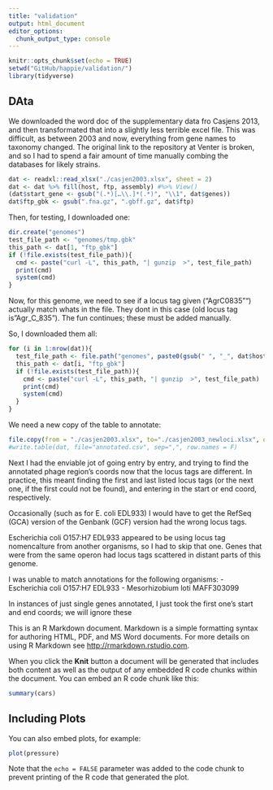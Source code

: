 ```yaml
---
title: "validation"
output: html_document
editor_options: 
  chunk_output_type: console
---
```


```r
knitr::opts_chunk$set(echo = TRUE)
setwd("GitHub/happie/validation/")
library(tidyverse)
```

## DAta

We downloaded the word doc of the supplementary data fro Casjens 2013, and then transformated that into a slightly less terrible excel file.  This was difficult, as between 2003 and now, everything from gene names to taxonomy changed.  The original link to the repository at Venter is broken, and so I had to spend a fair amount of time manually combing the databases for likely strains. 


```r


dat <- readxl::read_xlsx("./casjen2003.xlsx", sheet = 2)
dat <- dat %>% fill(host, ftp, assembly) #%>% View()
(dat$start_gene <- gsub("(.*)[…\\.]*(.*)", "\\1", dat$genes))
dat$ftp_gbk <- gsub(".fna.gz", ".gbff.gz", dat$ftp)

```

Then, for testing, I downloaded one:

```r
dir.create("genomes")
test_file_path <- "genomes/tmp.gbk"
this_path <- dat[1, "ftp_gbk"]
if (!file.exists(test_file_path)){
  cmd <- paste("curl -L", this_path, "| gunzip  >", test_file_path)
  print(cmd)
  system(cmd)
}
```
Now, for this genome, we need to see if a locus tag given ("AgrC0835"") actually match whats in the file.  They dont in this case (old locus tag is "Agr_C_835"). The fun continues; these must be added manually.

So, I downloaded them all:
```r
for (i in 1:nrow(dat)){
  test_file_path <- file.path("genomes", paste0(gsub(" ", "_", dat$host[i]), ".gbk"))
  this_path <- dat[i, "ftp_gbk"]
  if (!file.exists(test_file_path)){
    cmd <- paste("curl -L", this_path, "| gunzip  >", test_file_path)
    print(cmd)
    system(cmd)
  }
}
```
We need a new copy of the table to annotate:

```r
file.copy(from = "./casjen2003.xlsx", to="./casjen2003_newloci.xlsx", overwrite = F)
#write.table(dat, file="annotated.csv", sep=",", row.names = F)
```

Next I had the enviable jot of going entry by entry, and trying to find the annotated phage region's coords now that the locus tags are different.  In practice, this meant finding the first and last listed locus tags (or the next one, if the first could not be found), and entering in the start or end coord, respectively.

Occasionally (such as for E. coli EDL933) I would have to get the RefSeq (GCA) version of the Genbank (GCF) version had the wrong locus tags.

Escherichia coli O157:H7 EDL933 appeared to be using locus tag nomencalture from another organisms, so I had to skip that one.  Genes that were from the same operon had locus tags scattered in distant parts of this genome.

I was unable to match annotations for the following organisms:
- Escherichia coli O157:H7 EDL933
- Mesorhizobium loti     MAFF303099

In instances of just single genes annotated, I just took the first one's start and end coords; we will ignore these



This is an R Markdown document. Markdown is a simple formatting syntax for authoring HTML, PDF, and MS Word documents. For more details on using R Markdown see <http://rmarkdown.rstudio.com>.

When you click the **Knit** button a document will be generated that includes both content as well as the output of any embedded R code chunks within the document. You can embed an R code chunk like this:

```r
summary(cars)
```

## Including Plots

You can also embed plots, for example:

```r
plot(pressure)
```

Note that the `echo = FALSE` parameter was added to the code chunk to prevent printing of the R code that generated the plot.
